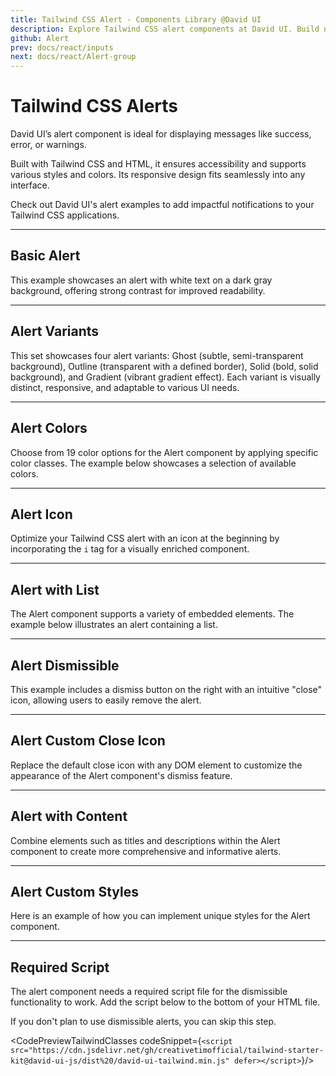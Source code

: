 ```yaml
---
title: Tailwind CSS Alert - Components Library @David UI
description: Explore Tailwind CSS alert components at David UI. Build notifications for success, error, or warnings with accessible, responsive, and stylish designs.
github: Alert
prev: docs/react/inputs
next: docs/react/Alert-group
---
```


<ScriptLoader src="https://cdn.jsdelivr.net/gh/creativetimofficial/tailwind-starter-kit@david-ui-js/dist%20/david-ui-tailwind.min.js" />

<InfoBadge />

# Tailwind CSS Alerts

David UI’s alert component is ideal for displaying messages like success, error, or warnings. 

Built with Tailwind CSS and HTML, it ensures accessibility and supports various styles and colors. Its responsive design fits seamlessly into any interface. 

Check out David UI's alert examples to add impactful notifications to your Tailwind CSS applications.


---

## Basic Alert

This example showcases an alert with white text on a dark gray background, offering strong contrast for improved readability.

<PreviewWithCode relativePath="alert/alert-demo.tsx" language="html" />

---

## Alert Variants

This set showcases four alert variants: Ghost (subtle, semi-transparent background), Outline (transparent with a defined border), Solid (bold, solid background), and Gradient (vibrant gradient effect). Each variant is visually distinct, responsive, and adaptable to various UI needs.

<PreviewWithCode relativePath="alert/alert-variants.tsx" language="html" />

---

## Alert Colors

Choose from 19 color options for the Alert component by applying specific color classes. The example below showcases a selection of available colors.

<PreviewWithCode relativePath="alert/alert-colors.tsx" language="html" />

---

## Alert Icon

Optimize your Tailwind CSS alert with an icon at the beginning by incorporating the `i` tag for a visually enriched component.

<PreviewWithCode relativePath="alert/alert-icon.tsx" language="html" />

---

## Alert with List

The Alert component supports a variety of embedded elements. The example below illustrates an alert containing a list.

<PreviewWithCode relativePath="alert/alert-with-list.tsx" language="html" />

---

## Alert Dismissible
This example includes a dismiss button on the right with an intuitive "close" icon, allowing users to easily remove the alert.

<PreviewWithCode relativePath="alert/alert-dismissible.tsx" language="html" />

---

## Alert Custom Close Icon

Replace the default close icon with any DOM element to customize the appearance of the Alert component's dismiss feature.

<PreviewWithCode relativePath="alert/alert-custom-close-icon.tsx" language="html" />

---

## Alert with Content

Combine elements such as titles and descriptions within the Alert component to create more comprehensive and informative alerts.

<PreviewWithCode relativePath="alert/alert-with-content.tsx" language="html" />


---

## Alert Custom Styles

Here is an example of how you can implement unique styles for the Alert component.

<PreviewWithCode relativePath="alert/alert-custom-styles.tsx" language="html" />

---

## Required Script
The alert component needs a required script file for the dismissible functionality to work. Add the script below to the bottom of your HTML file.

If you don't plan to use dismissible alerts, you can skip this step.



<CodePreviewTailwindClasses codeSnippet={`<script src="https://cdn.jsdelivr.net/gh/creativetimofficial/tailwind-starter-kit@david-ui-js/dist%20/david-ui-tailwind.min.js" defer></script>`}/>
